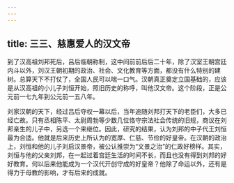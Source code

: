 ```yaml
---
---
---
```

title: 三三、慈惠爱人的汉文帝
---




到了汉高祖刘邦死后，吕后临朝称制，这中间前前后后二十年，除了汉室王朝宫廷内斗以外，刘汉王朝初期的政治、社会、文化教育等方面，都没有什么特别的建树。总算天下不打仗了，全国人民可以喘一口气。汉朝真正奠定立国基础的，应该是从汉高祖的小儿子刘恒开始，照旧历史的称呼，叫他汉文帝。这个阶段，正是公元前一七九年到公元前一五八年。

刘家汉朝的天下，经过吕后夺权一幕以后，当年追随刘邦打天下的老臣们，大多已经亡故。只有丞相陈平、太尉周勃等少数几位恪守宗法社会传统的旧规，商议在刘邦亲生的儿子中，另选一个来继位。因此，研究的结果，认为刘邦的中子代王刘恒最为合适。他就是后来历史上所认为的宽厚、仁慈、节俭的好皇帝。在汉朝的政治上，刘恒和他的儿子刘启汉景帝，被公认推崇为“文景之治”的仁政好榜样。其实，刘恒与他的父亲刘邦，在一起过着宫廷生活的时间不长，而且也没有得到刘邦的好好教育。何以后来他能成为一个汉代开创守成的好皇帝？他除了命运以外，还有是得力于母教的影响，才有后来的成就。